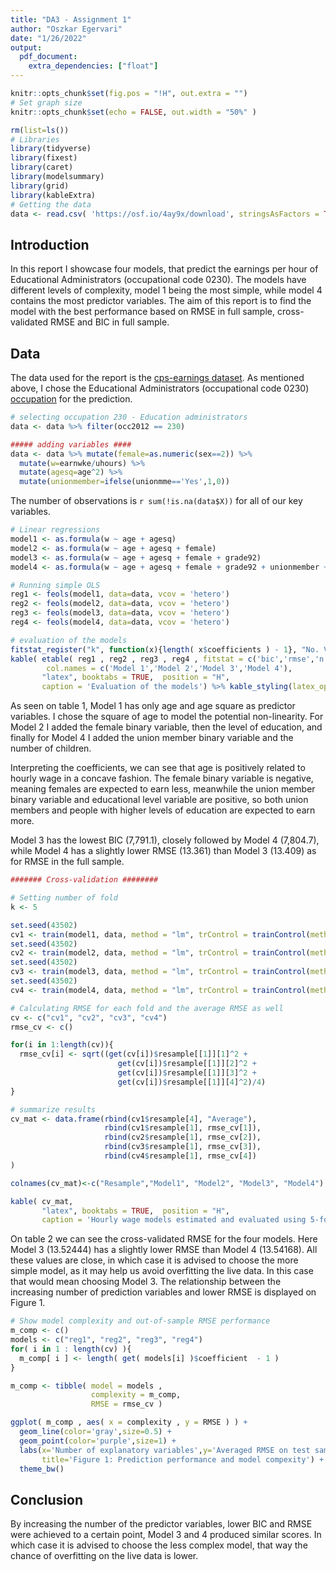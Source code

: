 ```yaml
---
title: "DA3 - Assignment 1"
author: "Oszkar Egervari"
date: "1/26/2022"
output: 
  pdf_document:
    extra_dependencies: ["float"]
---
```


```r
knitr::opts_chunk$set(fig.pos = "!H", out.extra = "")
# Set graph size
knitr::opts_chunk$set(echo = FALSE, out.width = "50%" )

rm(list=ls())
# Libraries
library(tidyverse)
library(fixest)
library(caret)
library(modelsummary)
library(grid)
library(kableExtra)
# Getting the data
data <- read.csv( 'https://osf.io/4ay9x/download', stringsAsFactors = TRUE)
```

## Introduction

In this report I showcase four models, that predict the earnings per hour of Educational Administrators (occupational code 0230). The models have different levels of complexity, model 1 being the most simple, while model 4 contains the most predictor variables. The aim of this report is to find the model with the best performance based on RMSE in full sample, cross-validated RMSE and BIC in full sample. 


## Data

The data used for the report is the [cps-earnings dataset](https://osf.io/4ay9x/).
As mentioned above, I chose the Educational Administrators (occupational code 0230) [occupation](https://osf.io/57n9q/) for the prediction. 


```r
# selecting occupation 230 - Education administrators
data <- data %>% filter(occ2012 == 230)

##### adding variables ####
data <- data %>% mutate(female=as.numeric(sex==2)) %>%
  mutate(w=earnwke/uhours) %>%
  mutate(agesq=age^2) %>% 
  mutate(unionmember=ifelse(unionmme=='Yes',1,0))
```

The number of observations is `r sum(!is.na(data$X))` for all of our key variables.

```r
# Linear regressions
model1 <- as.formula(w ~ age + agesq)
model2 <- as.formula(w ~ age + agesq + female)
model3 <- as.formula(w ~ age + agesq + female + grade92)
model4 <- as.formula(w ~ age + agesq + female + grade92 + unionmember + ownchild)

# Running simple OLS
reg1 <- feols(model1, data=data, vcov = 'hetero')
reg2 <- feols(model2, data=data, vcov = 'hetero')
reg3 <- feols(model3, data=data, vcov = 'hetero')
reg4 <- feols(model4, data=data, vcov = 'hetero')

# evaluation of the models
fitstat_register("k", function(x){length( x$coefficients ) - 1}, "No. Variables")
kable( etable( reg1 , reg2 , reg3 , reg4 , fitstat = c('bic','rmse','n','k') ),
        col.names = c('Model 1','Model 2','Model 3','Model 4'),
       "latex", booktabs = TRUE,  position = "H",
       caption = 'Evaluation of the models') %>% kable_styling(latex_options = c("hold_position","scale_down"))

```

As seen on table 1, Model 1 has only age and age square as predictor variables. I chose the square of age to model the potential non-linearity. For Model 2 I added the female binary variable, then the level of education, and finally for Model 4 I added the union member binary variable and the number of children.

Interpreting the coefficients, we can see that age is positively related to hourly wage in a concave fashion. The female binary variable is negative, meaning females are expected to earn less, meanwhile the union member binary variable and educational level variable are positive, so both union members and people with higher levels of education are expected to earn more.

Model 3 has the lowest BIC (7,791.1), closely followed by Model 4 (7,804.7), while Model 4 has a slightly lower RMSE (13.361) than Model 3 (13.409) as for RMSE in the full sample.

```r
####### Cross-validation ########

# Setting number of fold
k <- 5

set.seed(43502)
cv1 <- train(model1, data, method = "lm", trControl = trainControl(method = "cv", number = k))
set.seed(43502)
cv2 <- train(model2, data, method = "lm", trControl = trainControl(method = "cv", number = k))
set.seed(43502)
cv3 <- train(model3, data, method = "lm", trControl = trainControl(method = "cv", number = k))
set.seed(43502)
cv4 <- train(model4, data, method = "lm", trControl = trainControl(method = "cv", number = k))

# Calculating RMSE for each fold and the average RMSE as well
cv <- c("cv1", "cv2", "cv3", "cv4")
rmse_cv <- c()

for(i in 1:length(cv)){
  rmse_cv[i] <- sqrt((get(cv[i])$resample[[1]][1]^2 +
                        get(cv[i])$resample[[1]][2]^2 +
                        get(cv[i])$resample[[1]][3]^2 +
                        get(cv[i])$resample[[1]][4]^2)/4)
}

# summarize results
cv_mat <- data.frame(rbind(cv1$resample[4], "Average"),
                     rbind(cv1$resample[1], rmse_cv[1]),
                     rbind(cv2$resample[1], rmse_cv[2]),
                     rbind(cv3$resample[1], rmse_cv[3]),
                     rbind(cv4$resample[1], rmse_cv[4])
)

colnames(cv_mat)<-c("Resample","Model1", "Model2", "Model3", "Model4")

kable( cv_mat,
       "latex", booktabs = TRUE,  position = "H",
       caption = 'Hourly wage models estimated and evaluated using 5-fold cross-validation and RMSE') %>% kable_styling(font_size = 2, latex_options = c("hold_position","scale_down"))
```

On table 2 we can see the cross-validated RMSE for the four models. Here Model 3 (13.52444) has a slightly lower RMSE than Model 4 (13.54168). All these values are close, in which case it is advised to choose the more simple model, as it may help us avoid overfitting the live data. In this case that would mean choosing Model 3. The relationship between the increasing number of prediction variables and lower RMSE is displayed on Figure 1. 


```r
# Show model complexity and out-of-sample RMSE performance
m_comp <- c()
models <- c("reg1", "reg2", "reg3", "reg4")
for( i in 1 : length(cv) ){
  m_comp[ i ] <- length( get( models[i] )$coefficient  - 1 ) 
}

m_comp <- tibble( model = models , 
                  complexity = m_comp,
                  RMSE = rmse_cv )

ggplot( m_comp , aes( x = complexity , y = RMSE ) ) +
  geom_line(color='gray',size=0.5) +
  geom_point(color='purple',size=1) +
  labs(x='Number of explanatory variables',y='Averaged RMSE on test samples',
       title='Figure 1: Prediction performance and model compexity') +
  theme_bw()
```

## Conclusion

By increasing the number of the predictor variables, lower BIC and RMSE were achieved to a certain point, Model 3 and 4 produced similar scores. In which case it is advised to choose the less complex model, that way the chance of overfitting on the live data is lower.






